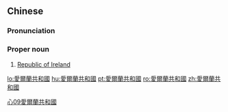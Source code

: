 ==Chinese==
{{zh-forms|s=爱尔兰共和国|type=33}}

===Pronunciation===
{{zh-pron
|m=Ài'ěrlán gònghéguó
|c=oi3 ji5 laan4 gung6 wo4 gwok3
|cat=pn
}}

===Proper noun===
{{zh-proper noun}}

# [[Republic of Ireland]]

[[Category:zh:Countries|心09愛爾蘭共和國]]

[[lo:愛爾蘭共和國]]
[[hu:愛爾蘭共和國]]
[[pt:愛爾蘭共和國]]
[[ro:愛爾蘭共和國]]
[[zh:愛爾蘭共和國]]